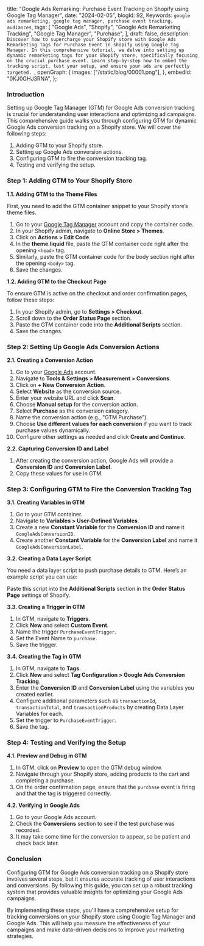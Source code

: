  title:
    "Google Ads Remarking: Purchase Event Tracking on Shopify using Google Tag Manager",
  date: "2024-02-05",
  blogId: 92,
  Keywords: `google ads remarketing, google tag manager, purchase event tracking, audiances`,
  tags: [
    "Google Ads",
    "Shopify",
    "Google Ads Remarketing Tracking",
    "Google Tag Manager",
    "Purchase",
  ],
  draft: false,
  description: `Discover how to supercharge your Shopify store with Google Ads Remarketing Tags for Purchase Event in shopify using Google Tag Manager. In this comprehensive tutorial, we delve into setting up dynamic remarketing tags for your Shopify store, specifically focusing on the crucial purchase event. Learn step-by-step how to embed the tracking script, test your setup, and ensure your ads are perfectly targeted. `,
  openGraph: {
    images: ["/static/blog/00001.png"],
  },
  embedId: "0KJ0GHJ3RNA",
};

<BlogHeader metadata={metadata} />

### Introduction

Setting up Google Tag Manager (GTM) for Google Ads conversion tracking is crucial for understanding user interactions and optimizing ad campaigns. This comprehensive guide walks you through configuring GTM for dynamic Google Ads conversion tracking on a Shopify store. We will cover the following steps:

1. Adding GTM to your Shopify store.
2. Setting up Google Ads conversion actions.
3. Configuring GTM to fire the conversion tracking tag.
4. Testing and verifying the setup.

### Step 1: Adding GTM to Your Shopify Store

**1.1. Adding GTM to the Theme Files**

First, you need to add the GTM container snippet to your Shopify store’s theme files.

1. Go to your [Google Tag Manager](https://tagmanager.google.com/) account and copy the container code.
2. In your Shopify admin, navigate to **Online Store > Themes**.
3. Click on **Actions > Edit Code**.
4. In the **theme.liquid** file, paste the GTM container code right after the opening `<head>` tag.
5. Similarly, paste the GTM container code for the body section right after the opening `<body>` tag.
6. Save the changes.

**1.2. Adding GTM to the Checkout Page**

To ensure GTM is active on the checkout and order confirmation pages, follow these steps:

1. In your Shopify admin, go to **Settings > Checkout**.
2. Scroll down to the **Order Status Page** section.
3. Paste the GTM container code into the **Additional Scripts** section.
4. Save the changes.

### Step 2: Setting Up Google Ads Conversion Actions

**2.1. Creating a Conversion Action**

1. Go to your [Google Ads](https://ads.google.com/) account.
2. Navigate to **Tools & Settings > Measurement > Conversions**.
3. Click on **+ New Conversion Action**.
4. Select **Website** as the conversion source.
5. Enter your website URL and click **Scan**.
6. Choose **Manual setup** for the conversion action.
7. Select **Purchase** as the conversion category.
8. Name the conversion action (e.g., "GTM Purchase").
9. Choose **Use different values for each conversion** if you want to track purchase values dynamically.
10. Configure other settings as needed and click **Create and Continue**.

**2.2. Capturing Conversion ID and Label**

1. After creating the conversion action, Google Ads will provide a **Conversion ID** and **Conversion Label**.
2. Copy these values for use in GTM.

### Step 3: Configuring GTM to Fire the Conversion Tracking Tag

**3.1. Creating Variables in GTM**

1. Go to your GTM container.
2. Navigate to **Variables > User-Defined Variables**.
3. Create a new **Constant Variable** for the **Conversion ID** and name it `GoogleAdsConversionID`.
4. Create another **Constant Variable** for the **Conversion Label** and name it `GoogleAdsConversionLabel`.

**3.2. Creating a Data Layer Script**

You need a data layer script to push purchase details to GTM. Here’s an example script you can use:

<DataLayerCode type="purchase" subType="main" />

Paste this script into the **Additional Scripts** section in the **Order Status Page** settings of Shopify.

**3.3. Creating a Trigger in GTM**

1. In GTM, navigate to **Triggers**.
2. Click **New** and select **Custom Event**.
3. Name the trigger `PurchaseEventTrigger`.
4. Set the Event Name to `purchase`.
5. Save the trigger.

**3.4. Creating the Tag in GTM**

1. In GTM, navigate to **Tags**.
2. Click **New** and select **Tag Configuration > Google Ads Conversion Tracking**.
3. Enter the **Conversion ID** and **Conversion Label** using the variables you created earlier.
4. Configure additional parameters such as `transactionId`, `transactionTotal`, and `transactionProducts` by creating Data Layer Variables for each.
5. Set the trigger to `PurchaseEventTrigger`.
6. Save the tag.

### Step 4: Testing and Verifying the Setup

**4.1. Preview and Debug in GTM**

1. In GTM, click on **Preview** to open the GTM debug window.
2. Navigate through your Shopify store, adding products to the cart and completing a purchase.
3. On the order confirmation page, ensure that the `purchase` event is firing and that the tag is triggered correctly.

**4.2. Verifying in Google Ads**

1. Go to your Google Ads account.
2. Check the **Conversions** section to see if the test purchase was recorded.
3. It may take some time for the conversion to appear, so be patient and check back later.

### Conclusion

Configuring GTM for Google Ads conversion tracking on a Shopify store involves several steps, but it ensures accurate tracking of user interactions and conversions. By following this guide, you can set up a robust tracking system that provides valuable insights for optimizing your Google Ads campaigns.

By implementing these steps, you'll have a comprehensive setup for tracking conversions on your Shopify store using Google Tag Manager and Google Ads. This will help you measure the effectiveness of your campaigns and make data-driven decisions to improve your marketing strategies.
